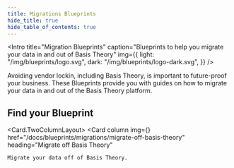 ```yaml
---
title: Migrations Blueprints
hide_title: true
hide_table_of_contents: true
---
```



<Intro
  title="Migration Blueprints"
  caption="Blueprints to help you migrate your data in and out of Basis Theory"
  img={{
    light: "/img/blueprints/logo.svg",
    dark: "/img/blueprints/logo-dark.svg",
  }}
/>

Avoiding vendor lockin, including Basis Theory, is important to future-proof your business. These Blueprints provide you with guides on how to migrate your data in and out of the Basis Theory platform.

## Find your Blueprint

<Card.TwoColumnLayout>
  <Card
    column
    img={<MigrationIcon />}
    href="/docs/blueprints/migrations/migrate-off-basis-theory"
    heading="Migrate off Basis Theory"
  >
    Migrate your data off of Basis Theory.
  </Card>
</Card.TwoColumnLayout>
